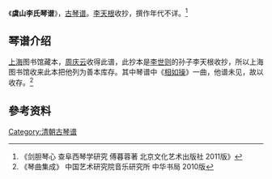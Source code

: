 《'''虞山李氏琴谱'''》，[[古琴谱|古琴谱]]。[[李天根|李天根]]收抄，撰作年代不详。<ref>《剑胆琴心 查阜西琴学研究 傅暮蓉著 北京文化艺术出版社 2011版》</ref>

==琴谱介绍==

[[上海|上海]]图书馆藏本，[[周庆云|周庆云]]收得此谱，此抄本是[[李世则|李世则]]的孙子李天根收抄，所以上海图书馆收来此本把他列为善本库存。其中琴谱中《[[相如操|相如操]]》一曲，他谱未见，故以收存。<ref> 《琴曲集成》 中国艺术研究院音乐研究所 中华书局 2010版</ref>

==參考资料==
{{reflist}}

[[Category:清朝古琴谱|Category:清朝古琴谱]]
